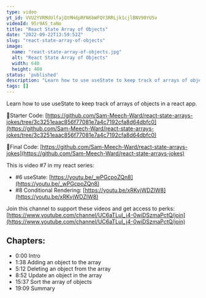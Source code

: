 ```yaml
---
type: video
yt_id: VVU2YVRMdUlfajQtMHdpRFN6bWFQY3RRLjk1cjlBNV90YU5v
videoId: 95r9A5_taNo
title: "React State Array of Objects"
date: "2022-09-22T13:59:52Z"
slug: "react-state-array-of-objects"
image: 
  name: "react-state-array-of-objects.jpg"
  alt: "React State Array of Objects"
  width: 640
  height: 480
status: 'published'
description: "Learn how to use useState to keep track of arrays of objects in a react app."
tags: []
---
```


Learn how to use useState to keep track of arrays of objects in a react app.

🔗Starter Code:
[https://github.com/Sam-Meech-Ward/react-state-arrays-jokes/tree/3c3251eaac856f77081e7a4c7192cfa8d64dbfc0](https://github.com/Sam-Meech-Ward/react-state-arrays-jokes/tree/3c3251eaac856f77081e7a4c7192cfa8d64dbfc0)

🔗Final Code:
[https://github.com/Sam-Meech-Ward/react-state-arrays-jokes](https://github.com/Sam-Meech-Ward/react-state-arrays-jokes)

This is video #7 in my react series: 

* #6 useState: [https://youtu.be/_wPGcpoZQn8](https://youtu.be/_wPGcpoZQn8)
* #8 Conditional Rendering: [https://youtu.be/xRKvjWDZlW8](https://youtu.be/xRKvjWDZlW8)

Join this channel to support these videos and get access to perks:
[https://www.youtube.com/channel/UC6aTLuI_j4-0wiDSzmaPctQ/join](https://www.youtube.com/channel/UC6aTLuI_j4-0wiDSzmaPctQ/join)

## Chapters:

* 0:00​ Intro
* 1:38 Adding an object to the array
* 5:12 Deleting an object from the array
* 8:52 Update an object in the array
* 15:37 Sort the array of objects
* 19:09 Summary


